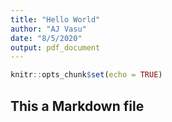 ---
title: "Hello World"
author: "AJ Vasu"
date: "8/5/2020"
output: pdf_document
---

```{r setup, include=FALSE}
knitr::opts_chunk$set(echo = TRUE)
```

## This a Markdown file
